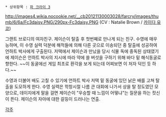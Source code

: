  * 상위항목 : [[파 크라이 3]]

{{{+1 '''Daisy Lee''' }}}

http://images4.wikia.nocookie.net/__cb20121130003028/farcry/images/thumb/6/6a/Fc3daisy.PNG/290px-Fc3daisy.PNG
(CV : Natalie Brown / [[카이다 유코]])

그랜트 브로디의 여자친구. 제이슨이 탈출 후 첫번째로 만나게 되는 친구. 
수영에 매우 능하며, 이 수영 실력 덕분에 해적들에 의해 다른 곳으로 이송되던 중 탈출에 성공하여 언하트 박사에게 구출된다. 
저택에서 제이슨과 만났을 당시 식물 독에 중독된 상태였기에 제이슨은 언하트 박사의 지시에 따라 약에 쓸 버섯을 구하기 위해 바다 밑 해식동굴로 향한다. 
~~이 동굴에선 게임 최초로 환각을 보게 되는데 어찌보면 이 처자 덕인 듯 하다.~~ 

수영과 더불어 배도 고칠 수 있기에 언하트 박사 저택 밑 동굴에 있던 낡은 배를 고쳐 탈출을 도모하게 한다. 
수영 실력은 학창시절 나름 큰 대회에 나가서 상을 탈 정도였던 모양으로, 데이지에게 말을 걸면 제이슨이 "우승할 때 느낌이 어떻냐"는 질문을 하는 컷신이 뜬다. 
제이슨의 자아에 대한 갈등이 드러나는 연출.

[[각주]]
